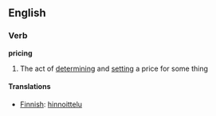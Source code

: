 ==English==

===Verb===
'''pricing'''
#The act of [[determine|determining]] and [[set]]ting a price for some thing

==== Translations ====
*[[Finnish]]: [[hinnoittelu]]